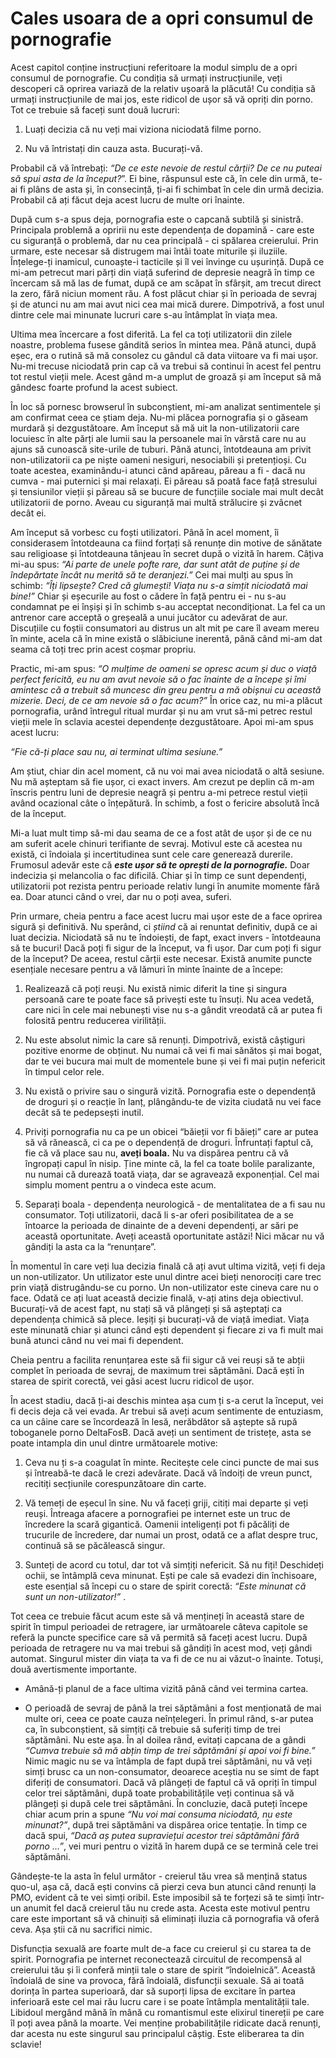 # Cales usoara de a opri consumul de pornografie

Acest capitol conține instrucțiuni referitoare la modul simplu de a opri consumul de pornografie. Cu condiția să urmați instrucțiunile, veți descoperi că oprirea variază de la relativ ușoară la plăcută! Cu condiția să urmați instrucțiunile de mai jos, este ridicol de ușor să vă opriți din porno. Tot ce trebuie să faceți sunt două lucruri:

1.  Luați decizia că nu veți mai viziona niciodată filme porno.

2.  Nu vă întristați din cauza asta. Bucurați-vă.

Probabil că vă întrebați: *"De ce este nevoie de restul cărții? De ce nu puteai să spui asta de la început?*". Ei bine, răspunsul este că, în cele din urmă, te-ai fi plâns de asta și, în consecință, ți-ai fi schimbat în cele din urmă decizia. Probabil că ați făcut deja acest lucru de multe ori înainte.

După cum s-a spus deja, pornografia este o capcană subtilă și sinistră. Principala problemă a opririi nu este dependența de dopamină - care este cu siguranță o problemă, dar nu cea principală - ci spălarea creierului. Prin urmare, este necesar să distrugem mai întâi toate miturile și iluziile. Înțelege-ți inamicul, cunoaște-i tacticile și îl vei învinge cu ușurință. După ce mi-am petrecut mari părți din viață suferind de depresie neagră în timp ce încercam să mă las de fumat, după ce am scăpat în sfârșit, am trecut direct la zero, fără niciun moment rău. A fost plăcut chiar și în perioada de sevraj și de atunci nu am mai avut nici cea mai mică durere. Dimpotrivă, a fost unul dintre cele mai minunate lucruri care s-au întâmplat în viața mea.

Ultima mea încercare a fost diferită. La fel ca toți utilizatorii din zilele noastre, problema fusese gândită serios în mintea mea. Până atunci, după eșec, era o rutină să mă consolez cu gândul că data viitoare va fi mai ușor. Nu-mi trecuse niciodată prin cap că va trebui să continui în acest fel pentru tot restul vieții mele. Acest gând m-a umplut de groază și am început să mă gândesc foarte profund la acest subiect.

În loc să pornesc browserul în subconștient, mi-am analizat sentimentele și am confirmat ceea ce știam deja. Nu-mi plăcea pornografia și o găseam murdară și dezgustătoare. Am început să mă uit la non-utilizatorii care locuiesc în alte părți ale lumii sau la persoanele mai în vârstă care nu au ajuns să cunoască site-urile de tuburi. Până atunci, întotdeauna am privit non-utilizatorii ca pe niște oameni nesiguri, nesociabili și pretențioși. Cu toate acestea, examinându-i atunci când apăreau, păreau a fi - dacă nu cumva - mai puternici și mai relaxați. Ei păreau să poată face față stresului și tensiunilor vieții și păreau să se bucure de funcțiile sociale mai mult decât utilizatorii de porno. Aveau cu siguranță mai multă strălucire și zvâcnet decât ei.

Am început să vorbesc cu foști utilizatori. Până în acel moment, îi considerasem întotdeauna ca fiind forțați să renunțe din motive de sănătate sau religioase și întotdeauna tânjeau în secret după o vizită în harem. Câțiva mi-au spus: *"Ai parte de unele pofte rare, dar sunt atât de puține și de îndepărtate încât nu merită să te deranjezi. "* Cei mai mulți au spus în schimb: *"Îți lipsește? Cred că glumești! Viața nu s-a simțit niciodată mai bine!"* Chiar și eșecurile au fost o cădere în față pentru ei - nu s-au condamnat pe ei înșiși și în schimb s-au acceptat necondiționat. La fel ca un antrenor care acceptă o greșeală a unui jucător cu adevărat de aur. Discuțiile cu foștii consumatori au distrus un alt mit pe care îl aveam mereu în minte, acela că în mine există o slăbiciune inerentă, până când mi-am dat seama că toți trec prin acest coșmar propriu. 

Practic, mi-am spus: *"O mulțime de oameni se opresc acum și duc o viață perfect fericită, eu nu am avut nevoie să o fac înainte de a începe și îmi amintesc că a trebuit să muncesc din greu pentru a mă obișnui cu această mizerie. Deci, de ce am nevoie să o fac acum? "* În orice caz, nu mi-a plăcut pornografia, urând întregul ritual murdar și nu am vrut să-mi petrec restul vieții mele în sclavia acestei dependențe dezgustătoare. Apoi mi-am spus acest lucru:

*"Fie că-ți place sau nu, ai terminat ultima sesiune. "*

Am știut, chiar din acel moment, că nu voi mai avea niciodată o altă sesiune. Nu mă așteptam să fie ușor, ci exact invers. Am crezut pe deplin că m-am înscris pentru luni de depresie neagră și pentru a-mi petrece restul vieții având ocazional câte o înțepătură. În schimb, a fost o fericire absolută încă de la început.

Mi-a luat mult timp să-mi dau seama de ce a fost atât de ușor și de ce nu am suferit acele chinuri terifiante de sevraj. Motivul este că acestea nu există, ci îndoiala și incertitudinea sunt cele care generează durerile. Frumosul adevăr este că ***este ușor să te oprești de la pornografie.*** Doar indecizia și melancolia o fac dificilă. Chiar și în timp ce sunt dependenți, utilizatorii pot rezista pentru perioade relativ lungi în anumite momente fără ea. Doar atunci când o vrei, dar nu o poți avea, suferi.

Prin urmare, cheia pentru a face acest lucru mai ușor este de a face oprirea sigură și definitivă. Nu sperând, ci *știind* că ai renuntat definitiv, după ce ai luat decizia. Niciodată să nu te îndoiești, de fapt, exact invers - întotdeauna să te bucuri! Dacă poți fi sigur de la început, va fi ușor. Dar cum poți fi sigur de la început? De aceea, restul cărții este necesar. Există anumite puncte esențiale necesare pentru a vă lămuri în minte înainte de a începe:

1.  Realizează că poți reuși. Nu există nimic diferit la tine și singura persoană care te poate face să privești este tu însuți. Nu acea vedetă, care nici în cele mai nebunești vise nu s-a gândit vreodată că ar putea fi folosită pentru reducerea virilității.

2.  Nu este absolut nimic la care să renunți. Dimpotrivă, există câștiguri pozitive enorme de obținut. Nu numai că vei fi mai sănătos și mai bogat, dar te vei bucura mai mult de momentele bune și vei fi mai puțin nefericit în timpul celor rele.

3.  Nu există o privire sau o singură vizită. Pornografia este o dependență de droguri și o reacție în lanț, plângându-te de vizita ciudată nu vei face decât să te pedepsești inutil.

4.  Priviți pornografia nu ca pe un obicei "băieții vor fi băieți" care ar putea să vă rănească, ci ca pe o dependență de droguri. Înfruntați faptul că, fie că vă place sau nu, **aveți boala.** Nu va dispărea pentru că vă îngropați capul în nisip. Ține minte că, la fel ca toate bolile paralizante, nu numai că durează toată viața, dar se agravează exponențial. Cel mai simplu moment pentru a o vindeca este acum.

5.  Separați boala - dependența neurologică - de mentalitatea de a fi sau nu consumator. Toți utilizatorii, dacă li s-ar oferi posibilitatea de a se întoarce la perioada de dinainte de a deveni dependenți, ar sări pe această oportunitate. Aveți această oportunitate astăzi! Nici măcar nu vă gândiți la asta ca la "renunțare".

În momentul în care veți lua decizia finală că ați avut ultima vizită, veți fi deja un non-utilizator. Un utilizator este unul dintre acei bieți nenorociți care trec prin viață distrugându-se cu porno. Un non-utilizator este cineva care nu o face. Odată ce ați luat această decizie finală, v-ați atins deja obiectivul. Bucurați-vă de acest fapt, nu stați să vă plângeți și să așteptați ca dependența chimică să plece. Ieșiți și bucurați-vă de viață imediat. Viața este minunată chiar și atunci când ești dependent și fiecare zi va fi mult mai bună atunci când nu vei mai fi dependent.

Cheia pentru a facilita renunțarea este să fii sigur că vei reuși să te abții complet în perioada de sevraj, de maximum trei săptămâni. Dacă ești în starea de spirit corectă, vei găsi acest lucru ridicol de ușor.

În acest stadiu, dacă ți-ai deschis mintea așa cum ți s-a cerut la început, vei fi decis deja că vei evada. Ar trebui să aveți acum sentimente de entuziasm, ca un câine care se încordează în lesă, nerăbdător să aștepte să rupă toboganele porno DeltaFosB. Dacă aveți un sentiment de tristețe, asta se poate intampla din unul dintre următoarele motive:

1.  Ceva nu ți s-a coagulat în minte. Recitește cele cinci puncte de mai sus și întreabă-te dacă le crezi adevărate. Dacă vă îndoiți de vreun punct, recitiți secțiunile corespunzătoare din carte.

2.  Vă temeți de eșecul în sine. Nu vă faceți griji, citiți mai departe și veți reuși. Întreaga afacere a pornografiei pe internet este un truc de încredere la scară gigantică. Oamenii inteligenți pot fi păcăliți de trucurile de încredere, dar numai un prost, odată ce a aflat despre truc, continuă să se păcălească singur.

3.  Sunteți de acord cu totul, dar tot vă simțiți nefericit. Să nu fiți! Deschideți ochii, se întâmplă ceva minunat. Ești pe cale să evadezi din închisoare, este esențial să începi cu o stare de spirit corectă: *"Este minunat că sunt un non-utilizator!" *.

Tot ceea ce trebuie făcut acum este să vă mențineți în această stare de spirit în timpul perioadei de retragere, iar următoarele câteva capitole se referă la puncte specifice care să vă permită să faceți acest lucru. După perioada de retragere nu va mai trebui să gândiți în acest mod, veți gândi automat. Singurul mister din viața ta va fi de ce nu ai văzut-o înainte. Totuși, două avertismente importante.

- Amână-ți planul de a face ultima vizită până când vei termina cartea. 
 
- O perioadă de sevraj de până la trei săptămâni a fost menționată de mai multe ori, ceea ce poate cauza neînțelegeri. În primul rând, s-ar putea ca, în subconștient, să simțiți că trebuie să suferiți timp de trei săptămâni. Nu este așa. În al doilea rând, evitați capcana de a gândi *"Cumva trebuie să mă abțin timp de trei săptămâni și apoi voi fi bine. "* Nimic magic nu se va întâmpla de fapt după trei săptămâni, nu vă veți simți brusc ca un non-consumator, deoarece aceștia nu se simt de fapt diferiți de consumatori. Dacă vă plângeți de faptul că vă opriți în timpul celor trei săptămâni, după toate probabilitățile veți continua să vă plângeți și după cele trei săptămâni. În concluzie, dacă puteți începe chiar acum prin a spune *"Nu voi mai consuma niciodată, nu este minunat? "*, după trei săptămâni va dispărea orice tentație. În timp ce dacă spui, *"Dacă aș putea supraviețui acestor trei săptămâni fără porno ... "*, vei muri pentru o vizită în harem după ce se termină cele trei săptămâni.

Gândește-te la asta în felul următor - creierul tău vrea să mențină status quo-ul, așa că, dacă ești convins că pierzi ceva bun atunci când renunți la PMO, evident că te vei simți oribil. Este imposibil să te forțezi să te simți într-un anumit fel dacă creierul tău nu crede asta. Acesta este motivul pentru care este important să vă chinuiți să eliminați iluzia că pornografia vă oferă ceva. Așa știi că nu sacrifici nimic.

Disfuncția sexuală are foarte mult de-a face cu creierul și cu starea ta de spirit. Pornografia pe internet reconectează circuitul de recompensă al creierului tău și îi conferă minții tale o stare de spirit "îndoielnică". Această îndoială de sine va provoca, fără îndoială, disfuncții sexuale. Să ai toată dorința în partea superioară, dar să suporți lipsa de excitare în partea inferioară este cel mai rău lucru care i se poate întâmpla mentalității tale. Libidoul mergând mână în mână cu romantismul este elixirul tinereții pe care îl poți avea până la moarte. Vei menține probabilitățile ridicate dacă renunți, dar acesta nu este singurul sau principalul câștig. Este eliberarea ta din sclavie!

